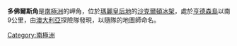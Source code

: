 {{Coord|66|29|S|97|8|E|source:GNIS|display=title}}

'''多佛爾斯角'''是[[南極洲|南極洲]]的岬角，位於[[瑪麗皇后地|瑪麗皇后地]]的[[沙克爾頓冰架|沙克爾頓冰架]]，處於[[亨德森島_(南極洲)|亨德森島]]以南9公里，由[[澳大利亞|澳大利亞]]探險隊發現，以隨隊的地圖師命名。

{{Antarctica-geo-stub}}
[[Category:南極洲|Category:南極洲]]
